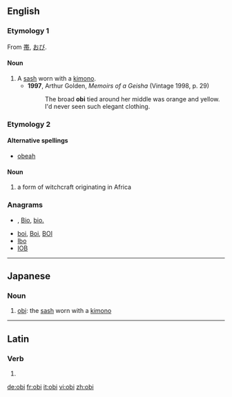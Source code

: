 ==English==
{{wikipedia|Obi (sash)}}

===Etymology 1===
From {{etyl|ja}} [[帯]], [[おび]].

====Noun====
{{en-noun|obi}}

# A [[sash]] worn with a [[kimono]].
#* '''1997''', Arthur Golden, ''Memoirs of a Geisha'' (Vintage 1998, p. 29)
#*: The broad '''obi''' tied around her middle was orange and yellow.  I'd never seen such elegant clothing.

===Etymology 2===

====Alternative spellings====
* [[obeah]]

====Noun====
{{en-noun}}

# a form of witchcraft originating in Africa

===Anagrams===
* {{alphagram|[[bio#English|bio]]}} , [[Bio#English|Bio]], [[bio.#English|bio.]]
* [[boi#English|boi]], [[Boi#English|Boi]], [[BOI#English|BOI]]
* [[Ibo#English|Ibo]]
* [[IOB#English|IOB]]

----

==Japanese==

===Noun===
{{ja-noun|r|hira=おび|kanji=帯}}

# [[obi]]: the [[sash]] worn with a [[kimono]]

----

==Latin==

===Verb===
{{la-verb-form|obī}}

# {{conjugation of|[[obeo#Latin|obeō]]||2|s|act|imp}}

[[de:obi]]
[[fr:obi]]
[[it:obi]]
[[vi:obi]]
[[zh:obi]]